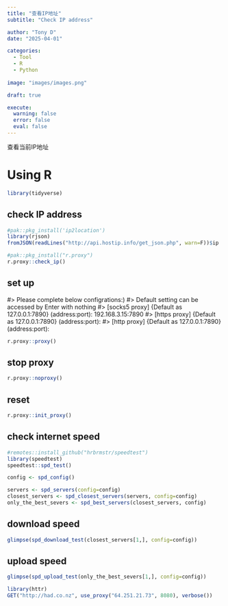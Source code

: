 ```yaml
---
title: "查看IP地址"
subtitle: "Check IP address"

author: "Tony D"
date: "2025-04-01"

categories: 
  - Tool
  - R
  - Python
  
image: "images/images.png"

draft: true

execute:
  warning: false
  error: false
  eval: false
---
```



查看当前IP地址

# Using R

```r
library(tidyverse)
```


## check IP address


```r
#pak::pkg_install('ip2location')
library(rjson)
fromJSON(readLines("http://api.hostip.info/get_json.php", warn=F))$ip
```


```r
#pak::pkg_install("r.proxy")
r.proxy::check_ip()
```

## set up

#> Please complete below configrations:)
#> Default setting can be accessed by Enter with nothing
#> [socks5 proxy] {Default as 127.0.0.1:7890} (address:port): 192.168.3.15:7890
#> [https proxy] {Default as 127.0.0.1:7890} (address:port): 
#> [http proxy] {Default as 127.0.0.1:7890} (address:port): 


```r
r.proxy::proxy()
```
## stop proxy

```r
r.proxy::noproxy()
```

## reset 

```r
r.proxy::init_proxy()
```


## check internet speed

```r
#remotes::install_github("hrbrmstr/speedtest")
library(speedtest)
speedtest::spd_test()
```
```r
config <- spd_config()

servers <- spd_servers(config=config)
closest_servers <- spd_closest_servers(servers, config=config)
only_the_best_severs <- spd_best_servers(closest_servers, config)
```

## download speed
```r
glimpse(spd_download_test(closest_servers[1,], config=config))
```


## upload speed

```r
glimpse(spd_upload_test(only_the_best_severs[1,], config=config))
```


```r
library(httr)
GET("http://had.co.nz", use_proxy("64.251.21.73", 8080), verbose())
```

